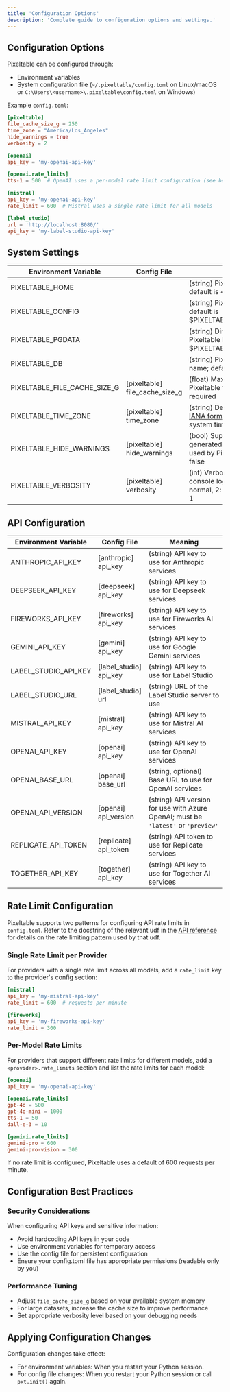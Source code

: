 ```yaml
---
title: 'Configuration Options'
description: 'Complete guide to configuration options and settings.'
---
```


## Configuration Options

Pixeltable can be configured through:
- Environment variables
- System configuration file (`~/.pixeltable/config.toml` on Linux/macOS or `C:\Users\<username>\.pixeltable\config.toml` on Windows)

Example `config.toml`:
```toml
[pixeltable]
file_cache_size_g = 250
time_zone = "America/Los_Angeles"
hide_warnings = true
verbosity = 2

[openai]
api_key = 'my-openai-api-key'

[openai.rate_limits]
tts-1 = 500  # OpenAI uses a per-model rate limit configuration (see below for details)

[mistral]
api_key = 'my-openai-api-key'
rate_limit = 600  # Mistral uses a single rate limit for all models

[label_studio]
url = 'http://localhost:8080/'
api_key = 'my-label-studio-api-key'
```

## System Settings

| Environment Variable | Config File | Meaning |
| -------------------- | ----------- | ------- |
| PIXELTABLE_HOME | | (string) Pixeltable user directory; default is ~/.pixeltable |
| PIXELTABLE_CONFIG | | (string) Pixeltable config file; default is $PIXELTABLE_HOME/config.toml |
| PIXELTABLE_PGDATA | | (string) Directory where Pixeltable DB is stored; default is $PIXELTABLE_HOME/pgdata |
| PIXELTABLE_DB | | (string) Pixeltable database name; default is pixeltable |
| PIXELTABLE_FILE_CACHE_SIZE_G | [pixeltable]<br/>file_cache_size_g | (float) Maximum size of the Pixeltable file cache, in GiB; required |
| PIXELTABLE_TIME_ZONE | [pixeltable]<br/>time_zone | (string) Default time zone in [IANA format](https://en.wikipedia.org/wiki/List_of_tz_database_time_zones); defaults to the system time zone |
| PIXELTABLE_HIDE_WARNINGS | [pixeltable]<br/>hide_warnings | (bool) Suppress warnings generated by various libraries used by Pixeltable; default is false |
| PIXELTABLE_VERBOSITY | [pixeltable]<br/>verbosity | (int) Verbosity for Pixeltable console logging (0: minimum, 1: normal, 2: maximum); default is 1 |

## API Configuration

| Environment Variable | Config File | Meaning |
| -------------------- | ----------- | ------- |
| ANTHROPIC_API_KEY | [anthropic]<br/>api_key | (string) API key to use for Anthropic services |
| DEEPSEEK_API_KEY | [deepseek]<br/>api_key | (string) API key to use for Deepseek services |
| FIREWORKS_API_KEY | [fireworks]<br/>api_key | (string) API key to use for Fireworks AI services |
| GEMINI_API_KEY | [gemini]<br/>api_key | (string) API key to use for Google Gemini services |
| LABEL_STUDIO_API_KEY | [label_studio]<br/>api_key | (string) API key to use for Label Studio |
| LABEL_STUDIO_URL | [label_studio]<br/>url | (string) URL of the Label Studio server to use |
| MISTRAL_API_KEY | [mistral]<br/>api_key | (string) API key to use for Mistral AI services |
| OPENAI_API_KEY | [openai]<br/>api_key | (string) API key to use for OpenAI services |
| OPENAI_BASE_URL | [openai]<br/>base_url | (string, optional) Base URL to use for OpenAI services |
| OPENAI_API_VERSION | [openai]<br/>api_version | (string) API version for use with Azure OpenAI; must be `'latest'` or `'preview'` |
| REPLICATE_API_TOKEN | [replicate]<br/>api_token | (string) API token to use for Replicate services |
| TOGETHER_API_KEY | [together]<br/>api_key | (string) API key to use for Together AI services |

## Rate Limit Configuration

Pixeltable supports two patterns for configuring API rate limits in `config.toml`. Refer to the docstring of the
relevant udf in the [API reference](https://pixeltable.github.io/pixeltable/) for details on the rate limiting pattern used by that udf.

### Single Rate Limit per Provider

For providers with a single rate limit across all models, add a `rate_limit` key to the provider's config section:

```toml
[mistral]
api_key = 'my-mistral-api-key'
rate_limit = 600  # requests per minute

[fireworks]
api_key = 'my-fireworks-api-key'
rate_limit = 300
```

### Per-Model Rate Limits

For providers that support different rate limits for different models, add a `<provider>.rate_limits` section and list the rate limits for each model:

```toml
[openai]
api_key = 'my-openai-api-key'

[openai.rate_limits]
gpt-4o = 500
gpt-4o-mini = 1000
tts-1 = 50
dall-e-3 = 10

[gemini.rate_limits]
gemini-pro = 600
gemini-pro-vision = 300
```

If no rate limit is configured, Pixeltable uses a default of 600 requests per minute.

## Configuration Best Practices

### Security Considerations

When configuring API keys and sensitive information:

- Avoid hardcoding API keys in your code
- Use environment variables for temporary access
- Use the config file for persistent configuration
- Ensure your config.toml file has appropriate permissions (readable only by you)

### Performance Tuning

- Adjust `file_cache_size_g` based on your available system memory
- For large datasets, increase the cache size to improve performance
- Set appropriate verbosity level based on your debugging needs

## Applying Configuration Changes

Configuration changes take effect:
- For environment variables: When you restart your Python session.
- For config file changes: When you restart your Python session or call `pxt.init()` again.
